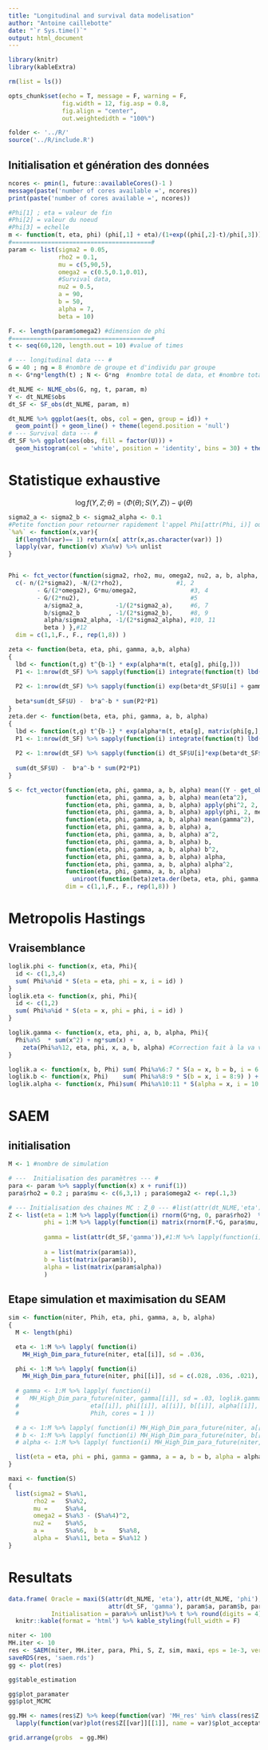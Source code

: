 ```yaml
---
title: "Longitudinal and survival data modelisation"
author: "Antoine caillebotte"
date: "`r Sys.time()`"
output: html_document
---
```


<style type="text/css">
.main-container {
  max-width: 1000px;
  margin-left: auto;
  margin-right: auto;
}
</style>
  
```r
library(knitr)
library(kableExtra)

rm(list = ls())

opts_chunk$set(echo = T, message = F, warning = F,
               fig.width = 12, fig.asp = 0.8,
               fig.align = "center",
               out.weightedidth = "100%")

folder <- '../R/'
source('../R/include.R')
```

## Initialisation et génération des données

```r
ncores <- pmin(1, future::availableCores()-1 )
message(paste('number of cores available =', ncores))
print(paste('number of cores available =', ncores))
```

```r
#Phi[1] ; eta = valeur de fin
#Phi[2] = valeur du noeud
#Phi[3] = echelle
m <- function(t, eta, phi) (phi[,1] + eta)/(1+exp((phi[,2]-t)/phi[,3]))
#=======================================#
param <- list(sigma2 = 0.05,
              rho2 = 0.1,
              mu = c(5,90,5),
              omega2 = c(0.5,0.1,0.01),
              #Survival data,
              nu2 = 0.5,
              a = 90,
              b = 50,
              alpha = 7,
              beta = 10)

F. <- length(param$omega2) #dimension de phi
#=======================================#
t <- seq(60,120, length.out = 10) #value of times

# --- longitudinal data --- #
G = 40 ; ng = 8 #nombre de groupe et d'individu par groupe
n <- G*ng*length(t) ; N <- G*ng  #nombre total de data, et #nombre total d'individu

dt_NLME <- NLME_obs(G, ng, t, param, m)
Y <- dt_NLME$obs
dt_SF <- SF_obs(dt_NLME, param, m)
```

```r
dt_NLME %>% ggplot(aes(t, obs, col = gen, group = id)) + 
  geom_point() + geom_line() + theme(legend.position = 'null')
# --- Survival data --- #
dt_SF %>% ggplot(aes(obs, fill = factor(U))) + 
  geom_histogram(col = 'white', position = 'identity', bins = 30) + theme(legend.position = 'null')
```

# Statistique exhaustive
$$\log f(Y, Z ; \theta) = \langle \Phi(\theta) ; S(Y,Z) \rangle - \psi(\theta)$$

```r
sigma2_a <- sigma2_b <- sigma2_alpha <- 0.1
#Petite fonction pour retourner rapidement l'appel Phi[attr(Phi, i)] où i est '1', '2', ...,
`%a%` <- function(x,var){
  if(length(var)== 1) return(x[ attr(x,as.character(var)) ])
  lapply(var, function(v) x%a%v) %>% unlist
}


Phi <- fct_vector(function(sigma2, rho2, mu, omega2, nu2, a, b, alpha, beta) {
  c(- n/(2*sigma2), -N/(2*rho2),               #1, 2
        - G/(2*omega2), G*mu/omega2,               #3, 4
        - G/(2*nu2),                               #5
          a/sigma2_a,         -1/(2*sigma2_a),     #6, 7
          b/sigma2_b        , -1/(2*sigma2_b),     #8, 9
          alpha/sigma2_alpha, -1/(2*sigma2_alpha), #10, 11
          beta ) },#12
  dim = c(1,1,F., F., rep(1,8)) )

zeta <- function(beta, eta, phi, gamma, a,b, alpha)
{
  lbd <- function(t,g) t^{b-1} * exp(alpha*m(t, eta[g], phi[g,]))
  P1 <- 1:nrow(dt_SF) %>% sapply(function(i) integrate(function(t) lbd(t,dt_SF$gen[i]) , 0, dt_SF$obs[i])$value )
  
  P2 <- 1:nrow(dt_SF) %>% sapply(function(i) exp(beta*dt_SF$U[i] + gamma[dt_SF$gen[i]] )  )
  
  beta*sum(dt_SF$U) -  b*a^-b * sum(P2*P1)
}
zeta.der <- function(beta, eta, phi, gamma, a, b, alpha)
{
  lbd <- function(t,g) t^{b-1} * exp(alpha*m(t, eta[g], matrix(phi[g,], nrow = 1)))
  P1 <- 1:nrow(dt_SF) %>% sapply(function(i) integrate(function(t) lbd(t,dt_SF$gen[i]) , 0, dt_SF$obs[i])$value )
  
  P2 <- 1:nrow(dt_SF) %>% sapply(function(i) dt_SF$U[i]*exp(beta*dt_SF$U[i] + gamma[dt_SF$gen[i]] )  )
  
  sum(dt_SF$U) -  b*a^-b * sum(P2*P1)
}

S <- fct_vector(function(eta, phi, gamma, a, b, alpha) mean((Y - get_obs(m, dt_NLME, eta = eta, phi = phi) )^2 ),
                function(eta, phi, gamma, a, b, alpha) mean(eta^2),           #2
                function(eta, phi, gamma, a, b, alpha) apply(phi^2, 2, mean), #3
                function(eta, phi, gamma, a, b, alpha) apply(phi, 2, mean),   #4
                function(eta, phi, gamma, a, b, alpha) mean(gamma^2),         #5
                function(eta, phi, gamma, a, b, alpha) a,                     #6
                function(eta, phi, gamma, a, b, alpha) a^2,                   #7
                function(eta, phi, gamma, a, b, alpha) b,                     #8
                function(eta, phi, gamma, a, b, alpha) b^2,                   #9
                function(eta, phi, gamma, a, b, alpha) alpha,                 #10
                function(eta, phi, gamma, a, b, alpha) alpha^2,               #11
                function(eta, phi, gamma, a, b, alpha)                        #12
                  uniroot(function(beta)zeta.der(beta, eta, phi, gamma, a,b,alpha), lower = -100, upper = 100, tol = 1e-3)$root,
                dim = c(1,1,F., F., rep(1,8)) ) 
```

# Metropolis Hastings
## Vraisemblance
```r
loglik.phi <- function(x, eta, Phi){
  id <- c(1,3,4)
  sum( Phi%a%id * S(eta = eta, phi = x, i = id) )
}
loglik.eta <- function(x, phi, Phi){ 
  id <- c(1,2)
  sum( Phi%a%id * S(eta = x, phi = phi, i = id) )
}

loglik.gamma <- function(x, eta, phi, a, b, alpha, Phi){
  Phi%a%5  * sum(x^2) + ng*sum(x) +
    zeta(Phi%a%12, eta, phi, x, a, b, alpha) #Correction fait à la va vite
}

loglik.a <- function(x, b, Phi) sum( Phi%a%6:7 * S(a = x, b = b, i = 6:7) ) + G*ng*log(b*x^-b)
loglik.b <- function(x, Phi)    sum( Phi%a%8:9 * S(b = x, i = 8:9) ) + (x-1)*sum(log(t))
loglik.alpha <- function(x, Phi)sum( Phi%a%10:11 * S(alpha = x, i = 10:11) )
```

# SAEM
## initialisation
```r
M <- 1 #nombre de simulation

# ---  Initialisation des paramètres --- #
para <- param %>% sapply(function(x) x + runif(1))
para$rho2 = 0.2 ; para$mu <- c(6,3,1) ; para$omega2 <- rep(.1,3)

# --- Initialisation des chaines MC : Z_0 --- #list(attr(dt_NLME,'eta')),#list(attr(dt_NLME,'phi')),#
Z <- list(eta = 1:M %>% lapply(function(i) rnorm(G*ng, 0, para$rho2)  %>% matrix(ncol = 1) ),
          phi = 1:M %>% lapply(function(i) matrix(rnorm(F.*G, para$mu, para$omega2), nrow = F.) %>% t ),
          
          gamma = list(attr(dt_SF,'gamma')),#1:M %>% lapply(function(i) matrix(rnorm(G, 0, para$nu2), ncol = 1) ),
          
          a = list(matrix(param$a)),
          b = list(matrix(param$b)),
          alpha = list(matrix(param$alpha))
          )

```

## Etape simulation et maximisation du SEAM
```r
sim <- function(niter, Phih, eta, phi, gamma, a, b, alpha)
{
  M <- length(phi)

  eta <- 1:M %>% lapply( function(i)
    MH_High_Dim_para_future(niter, eta[[i]], sd = .036,                 loglik.eta, phi[[i]], Phih, cores = ncores ))

  phi <- 1:M %>% lapply( function(i)
    MH_High_Dim_para_future(niter, phi[[i]], sd = c(.028, .036, .021), loglik.phi, eta[[i]], Phih, cores = ncores ))
  
  # gamma <- 1:M %>% lapply( function(i)
  #   MH_High_Dim_para_future(niter, gamma[[i]], sd = .03, loglik.gamma, 
  #                    eta[[i]], phi[[i]], a[[i]], b[[i]], alpha[[i]], 
  #                    Phih, cores = 1 ))

  # a <- 1:M %>% lapply( function(i) MH_High_Dim_para_future(niter, a[[i]],     sd = .02, loglik.a,b[[i]],  Phih, cores = 1 ))
  # b <- 1:M %>% lapply( function(i) MH_High_Dim_para_future(niter, b[[i]],     sd = .02, loglik.b,         Phih, cores = 1 ))
  # alpha <- 1:M %>% lapply( function(i) MH_High_Dim_para_future(niter, alpha[[i]], sd = .02, loglik.alpha, Phih, cores = 1 ))

  list(eta = eta, phi = phi, gamma = gamma, a = a, b = b, alpha = alpha)
}

maxi <- function(S)
{
  list(sigma2 = S%a%1,
       rho2 =   S%a%2,
       mu =     S%a%4,
       omega2 = S%a%3 - (S%a%4)^2,
       nu2 =    S%a%5,
       a =      S%a%6,  b =    S%a%8,
       alpha =  S%a%11, beta = S%a%12 )
}

```

# Resultats

```r
data.frame( Oracle = maxi(S(attr(dt_NLME, 'eta'), attr(dt_NLME, 'phi'), 
                            attr(dt_SF, 'gamma'), param$a, param$b, param$alpha  )) %>% unlist ,
            Initialisation = para%>% unlist)%>% t %>% round(digits = 4) %>% 
  knitr::kable(format = 'html') %>% kable_styling(full_width = F)
```

```r
niter <- 100
MH.iter <- 10
res <- SAEM(niter, MH.iter, para, Phi, S, Z, sim, maxi, eps = 1e-3, verbatim = 2)
saveRDS(res, 'saem.rds')
gg <- plot(res)
```

```r
gg$table_estimation
```

```r
gg$plot_paramater
gg$plot_MCMC

gg.MH <- names(res$Z) %>% keep(function(var) 'MH_res' %in% class(res$Z[[var]][[1]]) ) %>%
  lapply(function(var)plot(res$Z[[var]][[1]], name = var)$plot_acceptation)

grid.arrange(grobs  = gg.MH)
```










